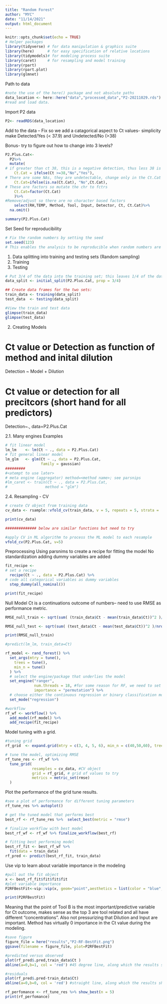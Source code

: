 ---
title: "Random Forest"
author: "MYC"
date: "11/14/2021"
output: html_document
---

```{r setup, include=FALSE}
knitr::opts_chunk$set(echo = TRUE)
# Helper packages
library(tidyverse) # for data manipulation & graphics suite
library(here)      # for easy specification of relative locations
library(tidymodels)# for modeling process suite  
library(caret)     # for resampling and model training
library(rpart)
library(rpart.plot)
library(glmnet)
```
Path to data
```{r Data}
#note the use of the here() package and not absolute paths
data_location <- here::here("data","processed_data","P2-20211029.rds")
#read and load data. 
```
Import P2 data
```{r}
P2<- readRDS(data_location)
```

Add to the data -- Fix so we add a catagorical aspect to Ct values- simplicity make Detected/Yes (< 37.9) and Undetected/No (>38)

Bonus- try to figure out how to change into 3 levels?
```{r}
P2.Plus.Cat<-
  P2%>%
  mutate(
# if greater than ct 38, this is a negative detection, thus less 38 is a positive in detection
    Ct.Cat = ifelse(Ct >=38,"No","Yes"), 
# There are some NAs, they are undetectable, change only in the Ct.Cat to No as a factor    
    Ct.Cat=ifelse(is.na(Ct.Cat), "No",Ct.Cat),
# These are factors so mutate the chr to fctrs
    Ct.Cat=factor(Ct.Cat)
    )%>%
#Remove/adjust so there are no character based factors
    select(RH,TEMP, Method, Tool, Input, Detector, Ct, Ct.Cat)%>%
  na.omit()

summary(P2.Plus.Cat)  
```

Set Seed for reproducibility
```{r}
# Fix the random numbers by setting the seed 
set.seed(123)
# This enables the analysis to be reproducible when random numbers are used
```

1. Data splitting into training and testing sets (Random sampling)
  1. Training
  2. Testing
  
```{r}
# Put 3/4 of the data into the training set; this leaves 1/4 of the data to be used to test 
data_split <- initial_split(P2.Plus.Cat, prop = 3/4)

## Create data frames for the two sets:
train_data <- training(data_split)
test_data  <- testing(data_split)
```

```{r}
#View the train and test data
glimpse(train_data)
glimpse(test_data)
```

2. Creating Models

#  Ct value or Detection as function of method and inital dilution 
Detection ~ Model + Dilution

# Ct value or detection for all precitcors (short hand for all predictors)
Detection~., data=P2.Plus.Cat

2.1. Many engines Examples
```{r}
# fit linear model
lm_lm    <- lm(Ct ~ ., data = P2.Plus.Cat)
# fit general linear model
lm_glm   <- glm(Ct ~ ., data = P2.Plus.Cat, 
                family = gaussian)
#########
#<atempt to use later>
# meta engine (aggregator) method=<method name>; see parsnips
#lm_caret <- train(Ct ~ ., data = P2.Plus.Cat, 
#                 method = "glm")
```

2.4. Resampling - CV
```{r }
# create CV object from training data
cv_data <- rsample::vfold_cv(train_data, v = 5, repeats = 5, strata = 'Ct')

print(cv_data)

############## below are similar functions but need to try

#apply CV in ML algorithm to process the ML model to each resample
vfold_cv(P2.Plus.Cat, v=5)

```
Preprocessing
Using parsnims to create a recipe for fitting the model
No standardization
adding dummy variables are added
```{r}
fit_recipe <- 
# set a recipe
  recipe(Ct ~ ., data = P2.Plus.Cat) %>%
# code all categorical variables as dummy variables
  step_dummy(all_nominal()) 

print(fit_recipe)
```
Null Model
Ct is a continuations outcome of numbers-- need to use RMSE as performance metric.
```{r}
RMSE_null_train <- sqrt(sum( (train_data$Ct - mean(train_data$Ct))^2 )/nrow(train_data))

RMSE_null_test <- sqrt(sum( (test_data$Ct - mean(test_data$Ct))^2 )/nrow(test_data))

print(RMSE_null_train)

#predict(lm_lm, train_data=Ct)
```

```{r}
rf_model <- rand_forest() %>%
  set_args(mtry = tune(),     
    trees = tune(),
    min_n = tune()
  ) %>%
  # select the engine/package that underlies the model
  set_engine("ranger",
             num.threads = 18, #for some reason for RF, we need to set this in the engine too
             importance = "permutation") %>%
  # choose either the continuous regression or binary classification mode
  set_mode("regression")   
```

```{r}
#workflow
rf_wf <- workflow() %>%
  add_model(rf_model) %>% 
  add_recipe(fit_recipe)
```
Model tuning with a grid.

```{r}
#tuning grid
rf_grid  <- expand.grid(mtry = c(3, 4, 5, 6), min_n = c(40,50,60), trees = c(500,1000)  )

# tune the model, optimizing RMSE
rf_tune_res <- rf_wf %>%
  tune_grid(
            resamples = cv_data, #CV object
            grid = rf_grid, # grid of values to try
            metrics = metric_set(rmse) 
  )
```
Plot the performance of the grid tune results.
```{r}
#see a plot of performance for different tuning parameters
rf_tune_res %>% autoplot()
```


```{r}
# get the tuned model that performs best 
best_rf <- rf_tune_res %>%  select_best(metric = "rmse")

# finalize workflow with best model
best_rf_wf <- rf_wf %>% finalize_workflow(best_rf)

# fitting best performing model
best_rf_fit <- best_rf_wf %>% 
  fit(data = train_data)
rf_pred <- predict(best_rf_fit, train_data)
```
Use vip to learn about variable importance in the modeling
```{r}
#pull out the fit object
x <- best_rf_fit$fit$fit$fit
#plot variable importance
P2RFBestFit<-vip::vip(x, geom="point",aesthetics = list(color = "blue", shape = 17, size = 4))

print(P2RFBestFit)
```
Meaning that the point of Tool B is the most important/predictive variable for Ct outcome, makes sense as the top 3 are tool related and all have different "concentrations".
Also not pressurizing that Dilution and Input are important.
Method has virtually 0 importance in the Ct value during the modeling. 
```{r warning=FALSE}
#save figure
figure_file = here("results","P2-RF-BestFit.png")
ggsave(filename = figure_file, plot=P2RFBestFit) 
```

```{r}
#predicted versus observed
plot(rf_pred$.pred,train_data$Ct )
abline(a=0,b=1, col = 'red') #45 degree line, along which the results should fall
```
```{r}
#residuals
plot(rf_pred$.pred-train_data$Ct)
abline(a=0,b=0, col = 'red') #straight line, along which the results should fall
```
```{r}
rf_perfomance <- rf_tune_res %>% show_best(n = 5)
print(rf_perfomance)
```

